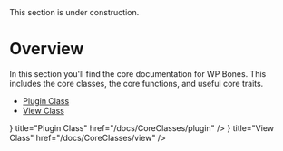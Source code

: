 
<Callout type="error" emoji="🚧">
This section is under construction.
</Callout>

# Overview

In this section you'll find the core documentation for WP Bones. This includes the core classes, the core functions, and useful core traits.

- [Plugin Class](/docs/CoreClasses/plugin)
- [View Class](/docs/CoreClasses/view)

<Cards>
  <Card icon={<IconPlug color="#74C0FC" />} title="Plugin Class" href="/docs/CoreClasses/plugin" />
  <Card icon={<IconSourceCode color="#74C0FC" />} title="View Class" href="/docs/CoreClasses/view" />
</Cards>
